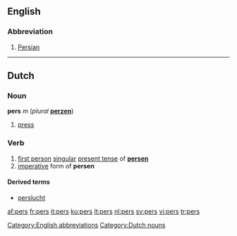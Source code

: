 ==English==

===Abbreviation===
{{infl|en|abbreviation}}

# [[Persian]]

[[Category:English abbreviations]]

----

==Dutch==

===Noun===
'''pers''' ''m'' (''plural'' '''[[perzen]]''')

# [[press]]

===Verb===
{{infl|nl|verb|cat=verb forms}}
# [[first person]] [[singular]] [[present tense]] of '''[[persen]]'''
# [[imperative]] form of '''persen'''

====Derived terms====
* [[perslucht]]

[[Category:Dutch nouns]]

[[af:pers]]
[[fr:pers]]
[[it:pers]]
[[ku:pers]]
[[lt:pers]]
[[nl:pers]]
[[sv:pers]]
[[vi:pers]]
[[tr:pers]]